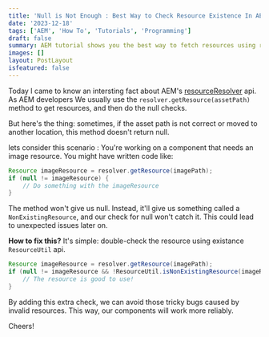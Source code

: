 ```yaml
---
title: 'Null is Not Enough : Best Way to Check Resource Existence In AEM'
date: '2023-12-18'
tags: ['AEM', 'How To', 'Tutorials', 'Programming']
draft: false
summary: AEM tutorial shows you the best way to fetch resources using resolver and avoid common pitfalls.
images: []
layout: PostLayout
isfeatured: false
---
```


Today I came to know an intersting fact about AEM's [resourceResolver](https://developer.adobe.com/experience-manager/reference-materials/6-5/javadoc/org/apache/sling/api/resource/ResourceResolver.html#getResource-java.lang.String-) api. As AEM developers We usually use the `resolver.getResource(assetPath)` method to get resources, and then do the null checks.

But here's the thing: sometimes, if the asset path is not correct or moved to another location, this method doesn't return null.

lets consider this scenario :
You're working on a component that needs an image resource. You might have written code like:

```java
Resource imageResource = resolver.getResource(imagePath);
if (null != imageResource) {
    // Do something with the imageResource
}

```

The method won't give us null. Instead, it'll give us something called a `NonExistingResource`, and our check for null won't catch it. This could lead to unexpected issues later on.

**How to fix this?**
It's simple: double-check the resource using existance `ResourceUtil` api.

```java
Resource imageResource = resolver.getResource(imagePath);
if (null != imageResource && !ResourceUtil.isNonExistingResource(imageResource)) {
    // The resource is good to use!
}
```

By adding this extra check, we can avoid those tricky bugs caused by invalid resources. This way, our components will work more reliably.

Cheers!
